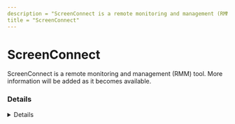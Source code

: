 ---
description = "ScreenConnect is a remote monitoring and management (RMM) tool. More information will be added as it becomes available."
title = "ScreenConnect"
---



# ScreenConnect

ScreenConnect is a remote monitoring and management (RMM) tool. More information will be added as it becomes available.

### Details
<Details author={"Ali Alwashali, Nasreddine Bencherchali"}
         category={""}
         created={"2023-10-01"}
         website={"https://www.connectwise.com"}
         lastModified={"2024-08-03"}
         privileges={""}
         free={ "14-Days Free Trial" }
         verification={ false }
/>

#### Installation Paths
<Card code={ ["C:\\Program Files (x86)\\ScreenConnect Client (Random)\\ScreenConnect.ClientService.exe", "Remote Workforce Client.exe", "*\\*\\ScreenConnect.ClientService.exe", "C:\\Program Files (x86)\\ScreenConnect Client (<string ID>)\\*", "*\\ScreenConnect Client*\\*", "*\\*\\ScreenConnect.WindowsClient.exe", "screenconnect*.exe", "screenconnect.windowsclient.exe", "Remote Workforce Client.exe", "screenconnect*.exe", "ConnectWiseControl*.exe", "connectwise*.exe", "screenconnect.windowsclient.exe", "screenconnect.clientservice.exe"] }/>

#### Supported OS
<Badges color="warning" badges={ ["Android", "IOS", "Linux", "Mac", "Windows"] }/>

#### Capabilities
<Badges color="#FFA500" badges={ ["Command Line Support", "File Transfer", "Install Windows updates", "Receive notification when user performs a predefined event", "Remote Command Line", "Remote Control", "Sound Capture", "Start / Stop services", "View event logs"] }/>



### Forensic Artifacts

#### Disk Artifacts
<EuiSpacer size="xl"/>
<DiskArtifacts data={ [{"File": "C:\\Program Files*\\ScreenConnect\\App_Data\\Session.db", "Description": "ScreenConnect session database", "OS": "Windows"}, {"File": "C:\\Program Files*\\ScreenConnect\\App_Data\\User.xml", "Description": "ScreenConnect user configuration", "OS": "Windows"}, {"File": "C:\\ProgramData\\ScreenConnect Client*\\user.config", "Description": "ScreenConnect client user configuration", "OS": "Windows"}] }/>



#### Network Artifacts
<EuiSpacer size="xl"/>
<NetworkArtifactsTable data={ [{"Description": "Known remote domains", "Domains": ["control.connectwise.com", "*.connectwise.com", "*.screenconnect.com"], "Ports": []}] }/>




### Detections
- Detects potential network activity of ScreenConnect RMM tool
  - [Sigma Rule](https://github.com/magicsword-io/LOLRMM/blob/main/detections/sigma/screenconnect_network_sigma.yml)
- Detects potential files activity of ScreenConnect RMM tool
  - [Sigma Rule](https://github.com/magicsword-io/LOLRMM/blob/main/detections/sigma/screenconnect_files_sigma.yml)
- Detects potential processes activity of ScreenConnect RMM tool
  - [Sigma Rule](https://github.com/magicsword-io/LOLRMM/blob/main/detections/sigma/screenconnect_processes_sigma.yml)

### References
- [https://thedfirreport.com/2023/09/25/from-screenconnect-to-hive-ransomware-in-61-hours/](https://thedfirreport.com/2023/09/25/from-screenconnect-to-hive-ransomware-in-61-hours/)

